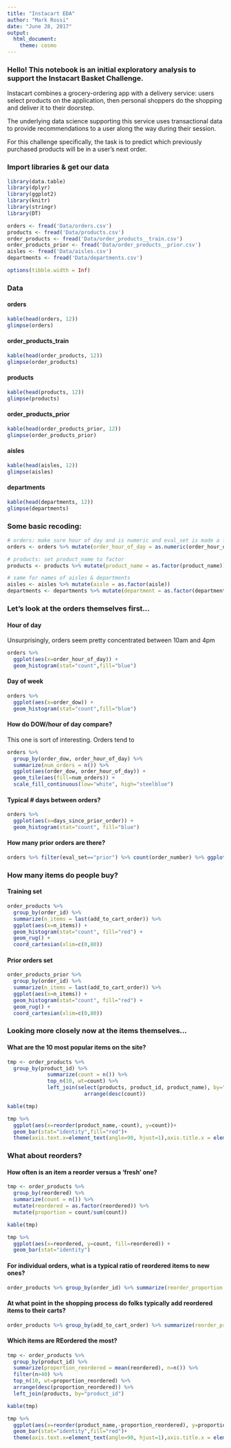 ```yaml
---
title: "Instacart EDA"
author: "Mark Rossi"
date: "June 28, 2017"
output: 
  html_document:
    theme: cosmo
---
```


### Hello! This notebook is an initial exploratory analysis to support the Instacart Basket Challenge. 

Instacart combines a grocery-ordering app with a delivery service: users select products on the application, then personal shoppers do the shopping and deliver it to their doorstep. 

The underlying data science supporting this service uses transactional data to provide recommendations to a user along the way during their session. 

For this challenge specifically, the task is to predict which previously purchased products will be in a user's next order. 

### Import libraries & get our data
```r
library(data.table)
library(dplyr)
library(ggplot2)
library(knitr)
library(stringr)
library(DT)

orders <- fread('Data/orders.csv')
products <- fread('Data/products.csv')
order_products <- fread('Data/order_products__train.csv')
order_products_prior <- fread('Data/order_products__prior.csv')
aisles <- fread('Data/aisles.csv')
departments <- fread('Data/departments.csv')
```

```r
options(tibble.width = Inf)
```

### Data {.tabset}

#### orders

```r
kable(head(orders, 12))
glimpse(orders)
```

#### order_products_train
```r
kable(head(order_products, 12))
glimpse(order_products)
```

#### products
```r
kable(head(products, 12))
glimpse(products)
```

#### order_products_prior
```r
kable(head(order_products_prior, 12))
glimpse(order_products_prior)
```

#### aisles
```r
kable(head(aisles, 12))
glimpse(aisles)
```

#### departments
```r
kable(head(departments, 12))
glimpse(departments)
```

### Some basic recoding:
```r
# orders: make sure hour of day and is numeric and eval_set is made a factor
orders <- orders %>% mutate(order_hour_of_day = as.numeric(order_hour_of_day), eval_set = as.factor(eval_set))

# products: set product_name to factor
products <- products %>% mutate(product_name = as.factor(product_name))

# same for names of aisles & departments
aisles <- aisles %>% mutate(aisle = as.factor(aisle))
departments <- departments %>% mutate(department = as.factor(department))
```


### Let's look at the orders themselves first...

#### Hour of day
Unsurprisingly, orders seem pretty concentrated between 10am and 4pm
```r
orders %>% 
  ggplot(aes(x=order_hour_of_day)) + 
  geom_histogram(stat="count",fill="blue")
```

#### Day of week

```r
orders %>% 
  ggplot(aes(x=order_dow)) + 
  geom_histogram(stat="count",fill="blue")
```

#### How do DOW/hour of day compare?
This one is sort of interesting. Orders tend to 
```r
orders %>%
  group_by(order_dow, order_hour_of_day) %>%
  summarize(num_orders = n()) %>%
  ggplot(aes(order_dow, order_hour_of_day)) +
  geom_tile(aes(fill=num_orders)) +
  scale_fill_continuous(low="white", high="steelblue")
```

#### Typical # days between orders?
```r
orders %>% 
  ggplot(aes(x=days_since_prior_order)) + 
  geom_histogram(stat="count", fill="blue")
```

#### How many prior orders are there?
```r
orders %>% filter(eval_set=="prior") %>% count(order_number) %>% ggplot(aes(x=order_number, y=n)) + geom_line(color="red", size=1) + geom_point(size=2, color="blue")
```

### How many items do people buy? {.tabset}

#### Training set
```r
order_products %>%
  group_by(order_id) %>%
  summarize(n_items = last(add_to_cart_order)) %>%
  ggplot(aes(x=n_items)) +
  geom_histogram(stat="count", fill="red") + 
  geom_rug() + 
  coord_cartesian(xlim=c(0,80))
```

#### Prior orders set
```r
order_products_prior %>%
  group_by(order_id) %>%
  summarize(n_items = last(add_to_cart_order)) %>%
  ggplot(aes(x=n_items)) +
  geom_histogram(stat="count", fill="red") + 
  geom_rug() + 
  coord_cartesian(xlim=c(0,80))
```

### Looking more closely now at the items themselves...

#### What are the 10 most popular items on the site?
```r
tmp <- order_products %>% 
  group_by(product_id) %>%
             summarize(count = n()) %>%
             top_n(10, wt=count) %>%
             left_join(select(products, product_id, product_name), by="product_id") %>%
                         arrange(desc(count))

kable(tmp)

tmp %>% 
  ggplot(aes(x=reorder(product_name,-count), y=count))+
  geom_bar(stat="identity",fill="red")+
  theme(axis.text.x=element_text(angle=90, hjust=1),axis.title.x = element_blank())

```

### What about reorders?

#### How often is an item a reorder versus a 'fresh' one?
```r
tmp <- order_products %>%
  group_by(reordered) %>%
  summarize(count = n()) %>%
  mutate(reordered = as.factor(reordered)) %>%
  mutate(proportion = count/sum(count))

kable(tmp)

tmp %>%
  ggplot(aes(x=reordered, y=count, fill=reordered)) +
  geom_bar(stat="identity")
```

#### For individual orders, what is a typical ratio of reordered items to new ones?
```r
order_products %>% group_by(order_id) %>% summarize(reorder_proportion = round((sum(reordered) / n()) / 0.05) * 0.05) %>% mutate(reorder_proportion = as.factor(reorder_proportion)) %>% ggplot(aes(x=reorder_proportion)) + geom_histogram(stat="count")
```

#### At what point in the shopping process do folks typically add reordered items to their carts?
```r
order_products %>% group_by(add_to_cart_order) %>% summarize(reorder_proportion = sum(reordered) / n()) %>% ggplot(aes(x=add_to_cart_order, y=reorder_proportion)) + geom_bar(stat="identity")
```



#### Which items are REordered the most? 

```r
tmp <- order_products %>%
  group_by(product_id) %>%
  summarize(proportion_reordered = mean(reordered), n=n()) %>%
  filter(n>40) %>%
  top_n(10, wt=proportion_reordered) %>%
  arrange(desc(proportion_reordered)) %>%
  left_join(products, by="product_id")

kable(tmp)

tmp %>% 
  ggplot(aes(x=reorder(product_name,-proportion_reordered), y=proportion_reordered))+
  geom_bar(stat="identity",fill="red")+
  theme(axis.text.x=element_text(angle=90, hjust=1),axis.title.x = element_blank())+coord_cartesian(ylim=c(0.85,0.95))
```



